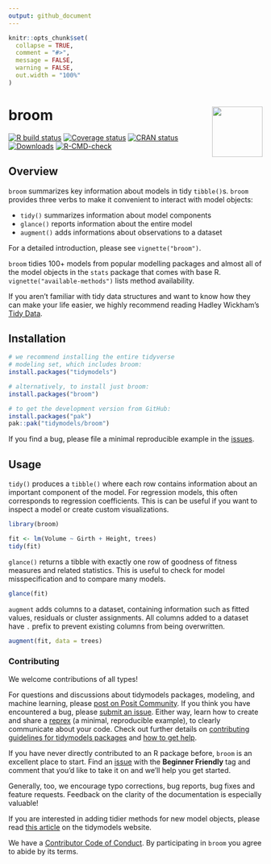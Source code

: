 ```yaml
---
output: github_document
---
```


<!-- README.md is generated from README.Rmd. Please edit that file -->

```r
knitr::opts_chunk$set(
  collapse = TRUE,
  comment = "#>",
  message = FALSE,
  warning = FALSE,
  out.width = "100%"
)
```

# broom  <img src="man/figures/logo.png" align="right" width="100" />

<!-- badges: start -->
[![R build status](https://github.com/tidymodels/broom/workflows/R-CMD-check/badge.svg)](https://github.com/tidymodels/broom)
[![Coverage status](https://codecov.io/gh/tidymodels/broom/branch/main/graph/badge.svg)](https://codecov.io/github/tidymodels/broom?branch=main)
[![CRAN status](https://www.r-pkg.org/badges/version/broom)](https://CRAN.R-project.org/package=broom)
[![Downloads](https://cranlogs.r-pkg.org/badges/broom)](https://CRAN.R-project.org/package=broom)
[![R-CMD-check](https://github.com/tidymodels/broom/actions/workflows/R-CMD-check.yaml/badge.svg)](https://github.com/tidymodels/broom/actions/workflows/R-CMD-check.yaml)
<!-- badges: end -->

## Overview

`broom` summarizes key information about models in tidy `tibble()`s. `broom` provides three verbs to make it convenient to interact with model objects:

- `tidy()` summarizes information about model components
- `glance()` reports information about the entire model
- `augment()` adds informations about observations to a dataset

For a detailed introduction, please see `vignette("broom")`.

`broom` tidies 100+ models from popular modelling packages and almost all of the model objects in the `stats` package that comes with base R. `vignette("available-methods")` lists method availability.

If you aren't familiar with tidy data structures and want to know how they can make your life easier, we highly recommend reading Hadley Wickham's [Tidy Data](https://www.jstatsoft.org/v59/i10).

## Installation

```r
# we recommend installing the entire tidyverse 
# modeling set, which includes broom:
install.packages("tidymodels")

# alternatively, to install just broom:
install.packages("broom")

# to get the development version from GitHub:
install.packages("pak")
pak::pak("tidymodels/broom")
```

If you find a bug, please file a minimal reproducible example in the [issues](https://github.com/tidymodels/broom/issues).

## Usage

`tidy()` produces a `tibble()` where each row contains information about an important component of the model. For regression models, this often corresponds to regression coefficients. This is can be useful if you want to inspect a model or create custom visualizations.

```r
library(broom)

fit <- lm(Volume ~ Girth + Height, trees)
tidy(fit)
```

`glance()` returns a tibble with exactly one row of goodness of fitness measures and related statistics. This is useful to check for model misspecification and to compare many models.

```r
glance(fit)
```

`augment` adds columns to a dataset, containing information such as fitted values, residuals or cluster assignments. All columns added to a dataset have `.` prefix to prevent existing columns from being overwritten.

```r
augment(fit, data = trees)
```

### Contributing

We welcome contributions of all types!

For questions and discussions about tidymodels packages, modeling, and machine learning, please [post on Posit Community](https://community.rstudio.com/new-topic?category_id=15https://rstd.io/tidymodels-communitytags=tidymodels,question). If you think you have encountered a bug, please [submit an issue](https://github.com/tidymodels/broom/issues). Either way, learn how to create and share a [reprex](https://reprex.tidyverse.org/articles/articles/learn-reprex.html) (a minimal, reproducible example), to clearly communicate about your code. Check out further details on [contributing guidelines for tidymodels packages](https://www.tidymodels.org/contribute/) and [how to get help](https://www.tidymodels.org/help/).

If you have never directly contributed to an R package before, `broom` is an excellent place to start. Find an [issue](https://github.com/tidymodels/broom/issues/) with the **Beginner Friendly** tag and comment that you'd like to take it on and we'll help you get started.

Generally, too, we encourage typo corrections, bug reports, bug fixes and feature requests. Feedback on the clarity of the documentation is especially valuable!

If you are interested in adding tidier methods for new model objects, please read [this article](https://www.tidymodels.org/learn/develop/broom/) on the tidymodels website.

We have a [Contributor Code of Conduct](https://github.com/tidymodels/broom/blob/main/.github/CODE_OF_CONDUCT.md). By participating in `broom` you agree to abide by its terms.

